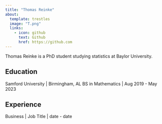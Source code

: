 ```yaml
---
title: "Thomas Reinke"
about: 
  template: trestles
  image: "T.png"
  links: 
    - icon: github
      text: Github
      href: https://github.com
---
```


Thomas Reinke is a PhD student studying statistics at Baylor University.

## Education

Samford University | Birmingham, AL
BS in Mathematics | Aug 2019 - May 2023

## Experience

Business | Job Title | date - date